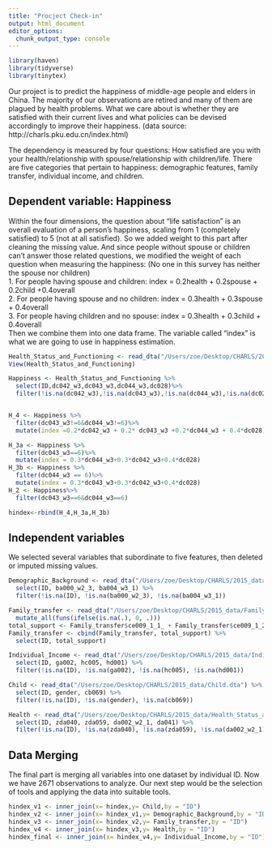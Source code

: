 ```yaml
---
title: "Procject Check-in"
output: html_document
editor_options: 
  chunk_output_type: console
---
```

```r
library(haven)
library(tidyverse)
library(tinytex)
```
Our project is to predict the happiness of middle-age people and elders in China. The majority of our observations are retired and many of them are plagued by health problems. What we care about is whether they are satisfied with their current lives and what policies can be devised accordingly to improve their happiness. (data source: http://charls.pku.edu.cn/index.html)

The dependency is measured by four questions: How satisfied are you with your health/relationship with spouse/relationship with children/life. There are five categories that pertain to happiness: demographic features, family transfer, individual income, and children. 

## Dependent variable: Happiness
Within the four dimensions, the question about "life satisfaction" is an overall evaluation of a person's happiness, scaling from 1 (completely satisfied) to 5 (not at all satisfied). So we added weight to this part after cleaning the missing value. And since people without spouse or children can't answer those related questions, we modified the weight of each question when measuring the happiness: (No one in this survey has neither the spouse nor children)  
1. For people having spouse and children: index = 0.2health + 0.2spouse + 0.2child +0.4overall   
2. For people having spouse and no children: index = 0.3health + 0.3spouse + 0.4overall  
3. For people having children and no spouse: index = 0.3health + 0.3child + 0.4overall  
Then we combine them into one data frame. The variable called "index" is what we are going to use in happiness estimation.
```{r，warning=FALSE}
Health_Status_and_Functioning <- read_dta("/Users/zoe/Desktop/CHARLS/2015_data/Health_Status_and_Functioning.dta")
View(Health_Status_and_Functioning)

Happiness <- Health_Status_and_Functioning %>%
  select(ID,dc042_w3,dc043_w3,dc044_w3,dc028)%>%
  filter(!is.na(dc042_w3),!is.na(dc043_w3),!is.na(dc044_w3),!is.na(dc028))


H_4 <- Happiness %>%
  filter(dc043_w3!=6&dc044_w3!=6)%>%
  mutate(index =0.2*dc042_w3 + 0.2* dc043_w3 +0.2*dc044_w3 + 0.4*dc028)

H_3a <- Happiness %>%
  filter(dc043_w3==6)%>%
  mutate(index = 0.3*dc044_w3+0.3*dc042_w3+0.4*dc028)
H_3b <- Happiness %>%
  filter(dc044_w3 == 6)%>%
  mutate(index = 0.3*dc043_w3+0.3*dc042_w3+0.4*dc028)
H_2 <- Happiness%>%
  filter(dc043_w3==6&dc044_w3==6)

hindex<-rbind(H_4,H_3a,H_3b)
```

## Independent variables
We selected several variables that subordinate to five features, then deleted or imputed missing values.
```{r，warning=FALSE}
Demographic_Background <- read_dta("/Users/zoe/Desktop/CHARLS/2015_data/Demographic_Background.dta") %>%
  select(ID, ba000_w2_3, ba004_w3_1) %>%
  filter(!is.na(ID), !is.na(ba000_w2_3), !is.na(ba004_w3_1))

Family_transfer <- read_dta("/Users/zoe/Desktop/CHARLS/2015_data/Family_Transfer.dta") %>%
  mutate_all(funs(ifelse(is.na(.), 0, .)))
total_support <- Family_transfer$ce009_1_1_ + Family_transfer$ce009_1_2_ + Family_transfer$ce009_1_3_ + Family_transfer$ce009_1_4_ + Family_transfer$ce009_1_5_ + Family_transfer$ce009_1_6_ + Family_transfer$ce009_1_7_ + Family_transfer$ce009_1_8_ + Family_transfer$ce009_1_9_ + Family_transfer$ce009_1_10_ + Family_transfer$ce009_1_11_ + Family_transfer$ce009_1_12_ + Family_transfer$ce009_1_13_ + Family_transfer$ce009_1_14_ + Family_transfer$ce009_1_16_ + Family_transfer$ce009_1_16_
Family_transfer <- cbind(Family_transfer, total_support) %>%
  select(ID, total_support)

Individual_Income <- read_dta("/Users/zoe/Desktop/CHARLS/2015_data/Individual_Income.dta") %>%
  select(ID, ga002, hc005, hd001) %>%
  filter(!is.na(ID), !is.na(ga002), !is.na(hc005), !is.na(hd001))

Child <- read_dta("/Users/zoe/Desktop/CHARLS/2015_data/Child.dta") %>%
  select(ID, gender, cb069) %>%
  filter(!is.na(ID), !is.na(gender), !is.na(cb069))

Health <- read_dta("/Users/zoe/Desktop/CHARLS/2015_data/Health_Status_and_Functioning.dta") %>%
  select(ID, zda040, zda059, da002_w2_1, da041) %>%
  filter(!is.na(ID), !is.na(zda040), !is.na(zda059), !is.na(da002_w2_1), !is.na(da041))
```

## Data Merging 
The final part is merging all variables into one dataset by individual ID. Now we have 2671 observations to analyze. Our next step would be the selection of tools and applying the data into suitable tools. 
```{r，warning=FALSE}
hindex_v1 <- inner_join(x= hindex,y= Child,by = "ID")
hindex_v2 <- inner_join(x= hindex_v1,y= Demographic_Background,by = "ID")
hindex_v3 <- inner_join(x= hindex_v2,y= Family_transfer,by = "ID")
hindex_v4 <- inner_join(x= hindex_v3,y= Health,by = "ID")
hindex_final <- inner_join(x= hindex_v4,y= Individual_Income,by = "ID")
```

